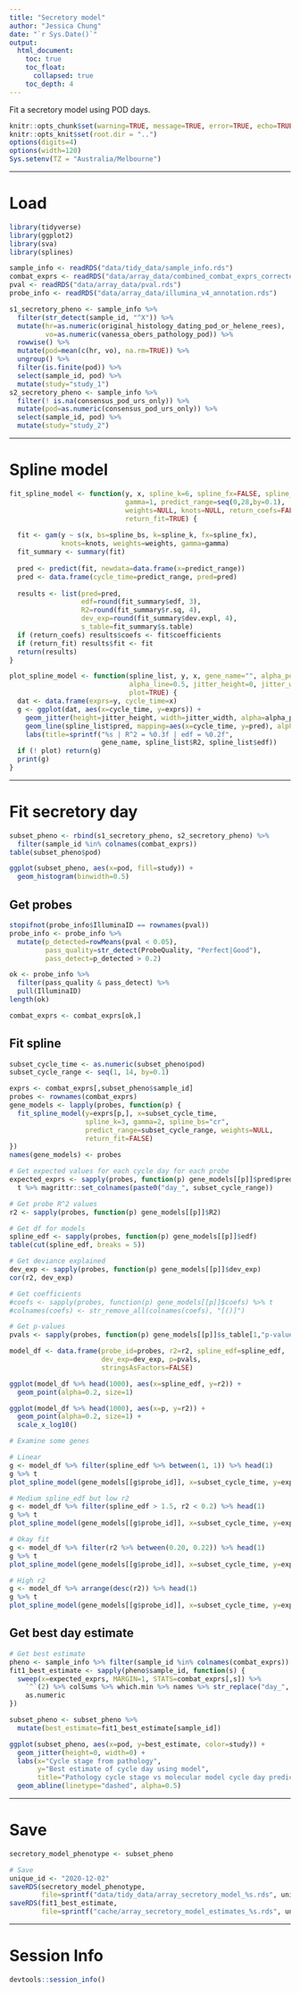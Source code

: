 ```yaml
---
title: "Secretory model"
author: "Jessica Chung"
date: "`r Sys.Date()`"
output:
  html_document:
    toc: true
    toc_float:
      collapsed: true
    toc_depth: 4
---
```


Fit a secretory model using POD days.

```r
knitr::opts_chunk$set(warning=TRUE, message=TRUE, error=TRUE, echo=TRUE, results="hold")
knitr::opts_knit$set(root.dir = "..")
options(digits=4)
options(width=120)
Sys.setenv(TZ = "Australia/Melbourne")
```

-----

# Load

```r
library(tidyverse)
library(ggplot2)
library(sva)
library(splines)
```

```r
sample_info <- readRDS("data/tidy_data/sample_info.rds")
combat_exprs <- readRDS("data/array_data/combined_combat_exprs_corrected.rds")
pval <- readRDS("data/array_data/pval.rds")
probe_info <- readRDS("data/array_data/illumina_v4_annotation.rds")
```

```r
s1_secretory_pheno <- sample_info %>%
  filter(str_detect(sample_id, "^X")) %>%
  mutate(hr=as.numeric(original_histology_dating_pod_or_helene_rees),
         vo=as.numeric(vanessa_obers_pathology_pod)) %>%
  rowwise() %>%
  mutate(pod=mean(c(hr, vo), na.rm=TRUE)) %>%
  ungroup() %>%
  filter(is.finite(pod)) %>%
  select(sample_id, pod) %>%
  mutate(study="study_1")
s2_secretory_pheno <- sample_info %>% 
  filter(! is.na(consensus_pod_urs_only)) %>%
  mutate(pod=as.numeric(consensus_pod_urs_only)) %>%
  select(sample_id, pod) %>%
  mutate(study="study_2")
```

-----

# Spline model

```r
fit_spline_model <- function(y, x, spline_k=6, spline_fx=FALSE, spline_bs="cc", 
                             gamma=1, predict_range=seq(0,28,by=0.1), 
                             weights=NULL, knots=NULL, return_coefs=FALSE,
                             return_fit=TRUE) {
  
  fit <- gam(y ~ s(x, bs=spline_bs, k=spline_k, fx=spline_fx), 
             knots=knots, weights=weights, gamma=gamma)
  fit_summary <- summary(fit)
  
  pred <- predict(fit, newdata=data.frame(x=predict_range))
  pred <- data.frame(cycle_time=predict_range, pred=pred)
  
  results <- list(pred=pred, 
                  edf=round(fit_summary$edf, 3),
                  R2=round(fit_summary$r.sq, 4),
                  dev_exp=round(fit_summary$dev.expl, 4),
                  s_table=fit_summary$s.table)
  if (return_coefs) results$coefs <- fit$coefficients
  if (return_fit) results$fit <- fit
  return(results)
}

plot_spline_model <- function(spline_list, y, x, gene_name="", alpha_point=1,
                              alpha_line=0.5, jitter_height=0, jitter_width=0.05, 
                              plot=TRUE) {
  dat <- data.frame(exprs=y, cycle_time=x)
  g <- ggplot(dat, aes(x=cycle_time, y=exprs)) +
    geom_jitter(height=jitter_height, width=jitter_width, alpha=alpha_point) +
    geom_line(spline_list$pred, mapping=aes(x=cycle_time, y=pred), alpha=alpha_line) +
    labs(title=sprintf("%s | R^2 = %0.3f | edf = %0.2f", 
                       gene_name, spline_list$R2, spline_list$edf))
  if (! plot) return(g)
  print(g)
}
```

-----

# Fit secretory day

```r
subset_pheno <- rbind(s1_secretory_pheno, s2_secretory_pheno) %>%
  filter(sample_id %in% colnames(combat_exprs))
table(subset_pheno$pod)
```

```r
ggplot(subset_pheno, aes(x=pod, fill=study)) +
  geom_histogram(binwidth=0.5)
```

## Get probes

```r
stopifnot(probe_info$IlluminaID == rownames(pval))
probe_info <- probe_info %>% 
  mutate(p_detected=rowMeans(pval < 0.05),
         pass_quality=str_detect(ProbeQuality, "Perfect|Good"),
         pass_detect=p_detected > 0.2)

ok <- probe_info %>%
  filter(pass_quality & pass_detect) %>%
  pull(IlluminaID)
length(ok)

combat_exprs <- combat_exprs[ok,]
```

## Fit spline

```r
subset_cycle_time <- as.numeric(subset_pheno$pod)
subset_cycle_range <- seq(1, 14, by=0.1)

exprs <- combat_exprs[,subset_pheno$sample_id]
probes <- rownames(combat_exprs)
gene_models <- lapply(probes, function(p) {
  fit_spline_model(y=exprs[p,], x=subset_cycle_time, 
                   spline_k=3, gamma=2, spline_bs="cr",
                   predict_range=subset_cycle_range, weights=NULL,
                   return_fit=FALSE)
})
names(gene_models) <- probes
```


```r
# Get expected values for each cycle day for each probe
expected_exprs <- sapply(probes, function(p) gene_models[[p]]$pred$pred) %>% 
  t %>% magrittr::set_colnames(paste0("day_", subset_cycle_range))

# Get probe R^2 values
r2 <- sapply(probes, function(p) gene_models[[p]]$R2)

# Get df for models
spline_edf <- sapply(probes, function(p) gene_models[[p]]$edf)
table(cut(spline_edf, breaks = 5))

# Get deviance explained
dev_exp <- sapply(probes, function(p) gene_models[[p]]$dev_exp)
cor(r2, dev_exp)

# Get coefficients
#coefs <- sapply(probes, function(p) gene_models[[p]]$coefs) %>% t
#colnames(coefs) <- str_remove_all(colnames(coefs), "[()]")

# Get p-values
pvals <- sapply(probes, function(p) gene_models[[p]]$s_table[1,"p-value"])

model_df <- data.frame(probe_id=probes, r2=r2, spline_edf=spline_edf, 
                       dev_exp=dev_exp, p=pvals,
                       stringsAsFactors=FALSE)
```


```r
ggplot(model_df %>% head(1000), aes(x=spline_edf, y=r2)) +
  geom_point(alpha=0.2, size=1)

ggplot(model_df %>% head(1000), aes(x=p, y=r2)) +
  geom_point(alpha=0.2, size=1) +
  scale_x_log10()
```


```r
# Examine some genes

# Linear
g <- model_df %>% filter(spline_edf %>% between(1, 1)) %>% head(1)
g %>% t
plot_spline_model(gene_models[[g$probe_id]], x=subset_cycle_time, y=exprs[g$probe_id,], gene_name=g$probe_id)

# Medium spline_edf but low r2
g <- model_df %>% filter(spline_edf > 1.5, r2 < 0.2) %>% head(1)
g %>% t
plot_spline_model(gene_models[[g$probe_id]], x=subset_cycle_time, y=exprs[g$probe_id,], gene_name=g$probe_id)

# Okay fit
g <- model_df %>% filter(r2 %>% between(0.20, 0.22)) %>% head(1)
g %>% t
plot_spline_model(gene_models[[g$probe_id]], x=subset_cycle_time, y=exprs[g$probe_id,], gene_name=g$probe_id)

# High r2
g <- model_df %>% arrange(desc(r2)) %>% head(1)
g %>% t
plot_spline_model(gene_models[[g$probe_id]], x=subset_cycle_time, y=exprs[g$probe_id,], gene_name=g$probe_id)
```

## Get best day estimate

```r
# Get best estimate
pheno <- sample_info %>% filter(sample_id %in% colnames(combat_exprs))
fit1_best_estimate <- sapply(pheno$sample_id, function(s) {
  sweep(x=expected_exprs, MARGIN=1, STATS=combat_exprs[,s]) %>% 
    `^`(2) %>% colSums %>% which.min %>% names %>% str_replace("day_", "") %>%
    as.numeric
})
```


```r
subset_pheno <- subset_pheno %>%
  mutate(best_estimate=fit1_best_estimate[sample_id])

ggplot(subset_pheno, aes(x=pod, y=best_estimate, color=study)) +
  geom_jitter(height=0, width=0) +
  labs(x="Cycle stage from pathology", 
       y="Best estimate of cycle day using model",
       title="Pathology cycle stage vs molecular model cycle day prediction") +
  geom_abline(linetype="dashed", alpha=0.5)
```

-----

# Save

```r
secretory_model_phenotype <- subset_pheno
```

```r
# Save
unique_id <- "2020-12-02"
saveRDS(secretory_model_phenotype,
        file=sprintf("data/tidy_data/array_secretory_model_%s.rds", unique_id))
saveRDS(fit1_best_estimate,
        file=sprintf("cache/array_secretory_model_estimates_%s.rds", unique_id))
```

-----

# Session Info

```r
devtools::session_info()
```


